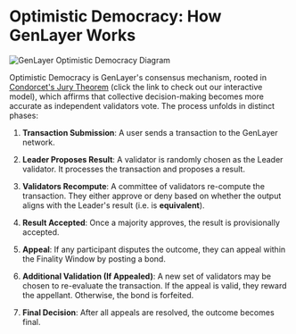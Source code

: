# Optimistic Democracy: How GenLayer Works

<img src="/studio/diagram main.jpg" alt="GenLayer Optimistic Democracy Diagram" />

Optimistic Democracy is GenLayer's consensus mechanism, rooted in [Condorcet's Jury Theorem](https://jury-theorem.genlayer.com/) (click the link to check out our interactive model), which affirms that collective decision-making becomes more accurate as independent validators vote. The process unfolds in distinct phases:

1. **Transaction Submission**: A user sends a transaction to the GenLayer network.

2. **Leader Proposes Result**: A validator is randomly chosen as the Leader validator. It processes the transaction and proposes a result.

3. **Validators Recompute**: A committee of validators re-compute the transaction. They either approve or deny based on whether the output aligns with the Leader's result (i.e. is <b>equivalent</b>).

4. **Result Accepted**: Once a majority approves, the result is provisionally accepted.

5. **Appeal**: If any participant disputes the outcome, they can appeal within the Finality Window by posting a bond.

6. **Additional Validation (If Appealed)**: A new set of validators may be chosen to re-evaluate the transaction. If the appeal is valid, they reward the appellant. Otherwise, the bond is forfeited.

7. **Final Decision**: After all appeals are resolved, the outcome becomes final.